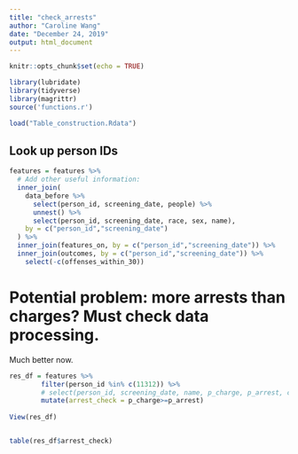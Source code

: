 ```yaml
---
title: "check_arrests"
author: "Caroline Wang"
date: "December 24, 2019"
output: html_document
---
```


```r
knitr::opts_chunk$set(echo = TRUE)
```

```r
library(lubridate)
library(tidyverse)
library(magrittr)
source('functions.r')

load("Table_construction.Rdata") 
```

## Look up person IDs
```r
features = features %>%
  # Add other useful information:
  inner_join(
    data_before %>% 
      select(person_id, screening_date, people) %>%
      unnest() %>%
      select(person_id, screening_date, race, sex, name),
    by = c("person_id","screening_date")
  ) %>%
  inner_join(features_on, by = c("person_id","screening_date")) %>%
  inner_join(outcomes, by = c("person_id","screening_date")) %>%
    select(-c(offenses_within_30)) 

```


# Potential problem: more arrests than charges? Must check data processing.
Much better now. 
```r
res_df = features %>% 
        filter(person_id %in% c(11312)) %>%
        # select(person_id, screening_date, name, p_charge, p_arrest, current_offense_date, ) %>%
        mutate(arrest_check = p_charge>=p_arrest) 
  
View(res_df)


table(res_df$arrest_check)
```

